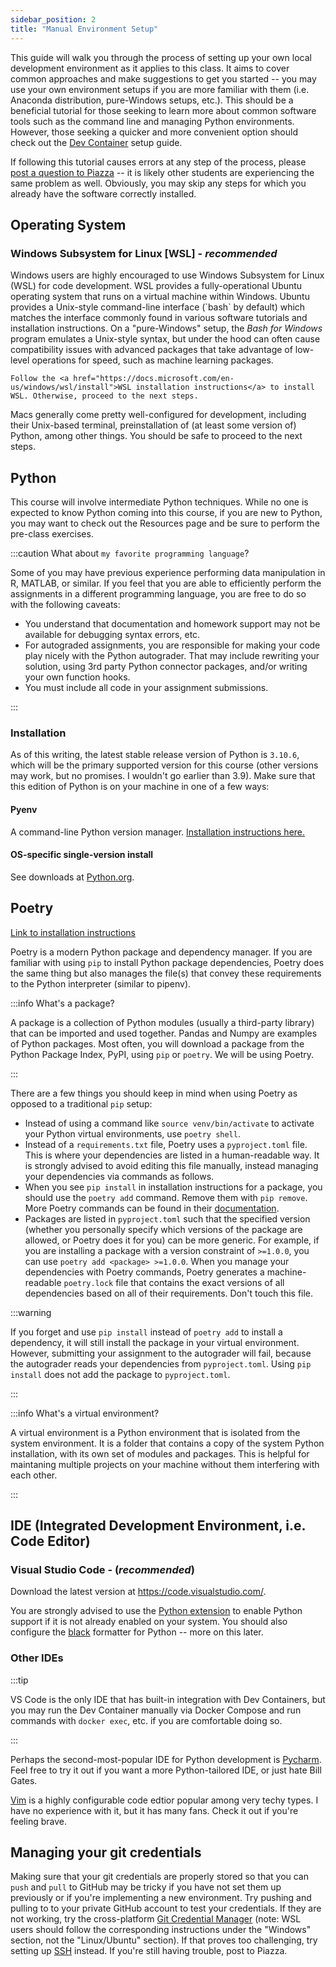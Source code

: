 ```yaml
---
sidebar_position: 2
title: "Manual Environment Setup"
---
```



This guide will walk you through the process of setting up your own local development environment as it applies to this class. It aims to cover common approaches and make suggestions to get you started -- you may use your own environment setups if you are more familiar with them (i.e. Anaconda distribution, pure-Windows setups, etc.). This should be a beneficial tutorial for those seeking to learn more about common software tools such as the command line and managing Python environments. However, those seeking a quicker and more convenient option should check out the [Dev Container](devcontainer) setup guide.


If following this tutorial causes errors at any step of the process, please [post a question to Piazza](https://piazza.com/class/l740jfqb11u6vy) -- it is likely other students are experiencing the same problem as well. Obviously, you may skip any steps for which you already have the software correctly installed.

## Operating System


<Tabs>
  <TabItem value="windows" label="Windows" default>
    <h3>Windows Subsystem for Linux [WSL] - <i>recommended</i></h3>
    <p>Windows users are highly encouraged to use Windows Subsystem for Linux (WSL) for code development. WSL provides a fully-operational Ubuntu operating system that runs on a virtual machine within Windows. Ubuntu provides a Unix-style command-line interface (`bash` by default) which matches the interface commonly found in various software tutorials and installation instructions. On a "pure-Windows" setup, the <i>Bash for Windows</i> program emulates a Unix-style syntax, but under the hood can often cause compatibility issues with advanced packages that take advantage of low-level operations for speed, such as machine learning packages.</p>
    
    Follow the <a href="https://docs.microsoft.com/en-us/windows/wsl/install">WSL installation instructions</a> to install WSL. Otherwise, proceed to the next steps.
    
  </TabItem>
  <TabItem value="osx" label="Mac OSX">
    Macs generally come pretty well-configured for development, including their Unix-based terminal, preinstallation of (at least some version of) Python, among other things. You should be safe to proceed to the next steps.
  </TabItem>
</Tabs>

## Python

This course will involve intermediate Python techniques. While no one is expected to know Python coming into this course, if you are new to Python, you may want to check out the Resources page and be sure to perform the pre-class exercises.

:::caution What about `my favorite programming language`?

Some of you may have previous experience performing data manipulation in R, MATLAB, or similar. If you feel that you are able to efficiently perform the assignments in a different programming language, you are free to do so with the following caveats:
  - You understand that documentation and homework support may not be available for debugging syntax errors, etc.
  - For autograded assignments, you are responsible for making your code play nicely with the Python autograder. That may include rewriting your solution, using 3rd party Python connector packages, and/or writing your own function hooks.
  - You must include all code in your assignment submissions.

:::

### Installation

As of this writing, the latest stable release version of Python is `3.10.6`, which will be the primary supported version for this course (other versions may work, but no promises. I wouldn't go earlier than 3.9). Make sure that this edition of Python is on your machine in one of a few ways:

#### Pyenv
A command-line Python version manager. [Installation instructions here.](https://github.com/pyenv/pyenv#installation)

#### OS-specific single-version install
See downloads at [Python.org](https://www.python.org/downloads/).

## Poetry

[Link to installation instructions](https://python-poetry.org/docs/#installation)

Poetry is a modern Python package and dependency manager. If you are familiar with using `pip` to install Python package dependencies, Poetry does the same thing but also manages the file(s) that convey these requirements to the Python interpreter (similar to pipenv). 

:::info What's a package?

A package is a collection of Python modules (usually a third-party library) that can be imported and used together. Pandas and Numpy are examples of Python packages. Most often, you will download a package from the Python Package Index, PyPI, using `pip` or `poetry`. We will be using Poetry.

:::


There are a few things you should keep in mind when using Poetry as opposed to a traditional `pip` setup:
- Instead of using a command like `source venv/bin/activate` to activate your Python virtual environments, use `poetry shell`.
- Instead of a `requirements.txt` file, Poetry uses a `pyproject.toml` file. This is where your dependencies are listed in a human-readable way. It is strongly advised to avoid editing this file manually, instead managing your dependencies via commands as follows.
- When you see `pip install` in installation instructions for a package, you should use the `poetry add` command. Remove them with `pip remove`. More Poetry commands can be found in their [documentation](https://python-poetry.org/docs/basic-usage/).
- Packages are listed in `pyproject.toml` such that the specified version (whether you personally specify which versions of the package are allowed, or Poetry does it for you) can be more generic. For example, if you are installing a package with a version constraint of `>=1.0.0`, you can use `poetry add <package> >=1.0.0`. When you manage your dependencies with Poetry commands, Poetry generates a machine-readable `poetry.lock` file that contains the exact versions of all dependencies based on all of their requirements. Don't touch this file.

:::warning

If you forget and use `pip install` instead of `poetry add` to install a dependency, it will still install the package in your virtual environment. However, submitting your assignment to the autograder will fail, because the autograder reads your dependencies from `pyproject.toml`. Using `pip install` does not add the package to `pyproject.toml`.

:::

:::info What's a virtual environment?

A virtual environment is a Python environment that is isolated from the system environment. It is a folder that contains a copy of the system Python installation, with its own set of modules and packages. This is helpful for maintaning multiple projects on your machine without them interfering with each other.

:::

## IDE (Integrated Development Environment, i.e. Code Editor)

### Visual Studio Code - (*recommended*)

Download the latest version at https://code.visualstudio.com/.

You are strongly advised to use the [Python extension](https://code.visualstudio.com/docs/python/python-extensions) to enable Python support if it is not already enabled on your system. You should also configure the [black](https://dev.to/adamlombard/how-to-use-the-black-python-code-formatter-in-vscode-3lo0) formatter for Python -- more on this later.

### Other IDEs

:::tip

VS Code is the only IDE that has built-in integration with Dev Containers, but you may run the Dev Container manually via Docker Compose and run commands with `docker exec`, etc. if you are comfortable doing so.

:::

Perhaps the second-most-popular IDE for Python development is [Pycharm](https://www.jetbrains.com/pycharm/). Feel free to try it out if you want a more Python-tailored IDE, or just hate Bill Gates. 

[Vim](https://www.vim.org/) is a highly configurable code edtior popular among very techy types. I have no experience with it, but it has many fans. Check it out if you're feeling brave.


## Managing your git credentials

Making sure that your git credentials are properly stored so that you can `push` and `pull` to GitHub may be tricky if you have not set them up previously or if you're implementing a new environment. Try pushing and pulling to to your private GitHub account to test your credentials. If they are not working, try the cross-platform [Git Credential Manager](https://github.com/GitCredentialManager/git-credential-manager) (note: WSL users should follow the corresponding instructions under the "Windows" section, not the "Linux/Ubuntu" section). If that proves too challenging, try setting up [SSH](https://docs.github.com/en/authentication/connecting-to-github-with-ssh) instead. If you're still having trouble, post to Piazza.
